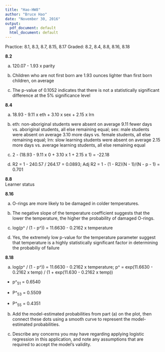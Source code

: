 ---
title: "Hao-HW8"
author: "Bruce Hao"
date: "November 30, 2016"
output:
  pdf_document: default
  html_document: default
---

Practice: 8.1, 8.3, 8.7, 8.15, 8.17
Graded: 8.2, 8.4, 8.8, 8.16, 8.18

**8.2**  

a) 120.07 - 1.93 x parity  

b) Children who are not first born are 1.93 ounces lighter than first born children, on average  

c) The p-value of 0.1052 indicates that there is not a statistically significant difference at the 5% significance level  

**8.4**  

a) 18.93 - 9.11 x eth + 3.10 x sex + 2.15 x lrn  

b) eth: non-aboriginal students were absent on average 9.11 fewer days vs. aboriginal students, all else remaining equal; sex: male students were absent on average 3.10 more days vs. female students, all else remaining equal; lrn: slow learning students were absent on average 2.15 more days vs. average learning students, all else remaining equal  

c) 2 - (18.93 - 9.11 x 0 + 3.10 x 1 + 2.15 x 1) = -22.18  

d) R2 = 1 - 240.57 / 264.17 = 0.0893; Adj R2 = 1 - (1 - R2)(N - 1)/(N - p - 1) = 0.701  

**8.8**  
Learner status  

**8.16**  

a) O-rings are more likely to be damaged in colder temperatures.  

b) The negative slope of the temperature coefficient suggests that the lower the temperature, the higher the probability of damaged O-rings.  

c) log(p^ / (1 - p^)) = 11.6630 - 0.2162 x temperature  

d) Yes, the extremely low p-value for the temperature parameter suggest that temperature is a highly statistically significant factor in determining the probabiliy of failure  

**8.18**  

a) log(p^ / (1 - p^)) = 11.6630 - 0.2162 x temperature; p^ = exp(11.6630 - 0.2162 x temp) / (1 + exp(11.630 - 0.2162 x temp))  

* p^~51~ = 0.6540  

* P^~53~ = 0.5509  

* P^~55~ = 0.4351  

b)  Add the model-estimated probabilities from part (a) on the plot, then connect these dots using a smooth curve to represent the model-estimated probabilities.  

c) Describe any concerns you may have regarding applying logistic regression in this application, and note any assumptions that are required to accept the model's validity.  

